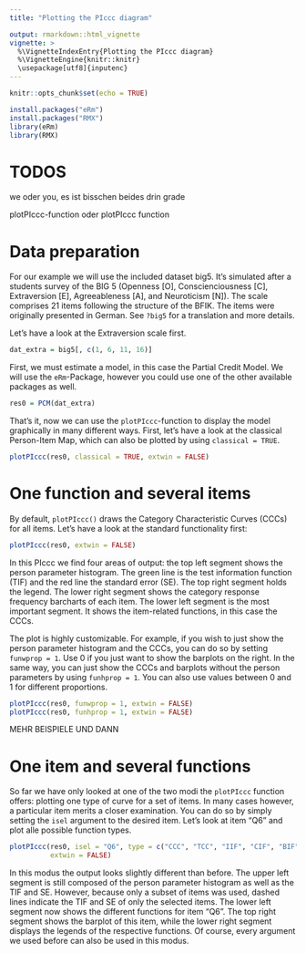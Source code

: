 ```yaml
---
title: "Plotting the PIccc diagram"

output: rmarkdown::html_vignette
vignette: >
  %\VignetteIndexEntry{Plotting the PIccc diagram}
  %\VignetteEngine{knitr::knitr}
  \usepackage[utf8]{inputenc}
---
```


```r
knitr::opts_chunk$set(echo = TRUE)
```

```r
install.packages("eRm")
install.packages("RMX")
library(eRm)
library(RMX)
```
# TODOS
we oder you, es ist bisschen beides drin grade

plotPIccc-function oder plotPIccc function

# Data preparation

For our example we will use the included dataset big5. It's simulated after a students survey of the BIG 5 (Openness [O], Conscienciousness [C], Extraversion [E], Agreeableness [A], and Neuroticism [N]). The scale comprises 21 items following the structure of the BFIK. The items were originally presented in German. See `?big5` for a translation and more details.

Let's have a look at the Extraversion scale first.

```r
dat_extra = big5[, c(1, 6, 11, 16)]
```

First, we must estimate a model, in this case the Partial Credit Model. We will use the `eRm`-Package, however you could use one of the other available packages as well.

```r
res0 = PCM(dat_extra)
```

That's it, now we can use the `plotPIccc`-function to display the model graphically in many different ways. First, let's have a look at the classical Person-Item Map, which can also be plotted by using `classical = TRUE`.

```r
plotPIccc(res0, classical = TRUE, extwin = FALSE)
```


# One function and several items

By default, `plotPIccc()` draws the Category Characteristic Curves (CCCs) for all items. Let's have a look at the standard functionality first:

```r
plotPIccc(res0, extwin = FALSE)
```

In this PIccc we find four areas of output: the top left segment shows the person parameter histogram. The green line is the test information function (TIF) and the red line the standard error (SE). The top right segment holds the legend. The lower right segment shows the category response frequency barcharts of each item. The lower left segment is the most important segment. It shows the item-related functions, in this case the CCCs.

The plot is highly customizable. For example, if you wish to just show the person parameter histogram and the CCCs, you can do so by setting `funwprop = 1`. Use 0 if you just want to show the barplots on the right. In the same way, you can just show the CCCs and barplots without the person parameters by using `funhprop = 1`. You can also use values between 0 and 1 for different proportions.

```r
plotPIccc(res0, funwprop = 1, extwin = FALSE)
plotPIccc(res0, funhprop = 1, extwin = FALSE)
```

MEHR BEISPIELE UND DANN

# One item and several functions

So far we have only looked at one of the two modi the `plotPIccc` function offers: plotting one type of curve for a set of items. In many cases however, a particular item merits a closer examination. You can do so by simply setting the `isel` argument to the desired item. Let's look at item "Q6" and plot alle possible function types.

```r
plotPIccc(res0, isel = "Q6", type = c("CCC", "TCC", "IIF", "CIF", "BIF"),
          extwin = FALSE)
```

In this modus the output looks slightly different than before. The upper left segment is still composed of the person parameter histogram as well as the TIF and SE. However, because only a subset of items was used, dashed lines indicate the TIF and SE of only the selected items. The lower left segment now shows the different functions for item "Q6". The top right segment shows the barplot of this item, while the lower right segment displays the legends of the respective functions. Of course, every argument we used before can also be used in this modus.
